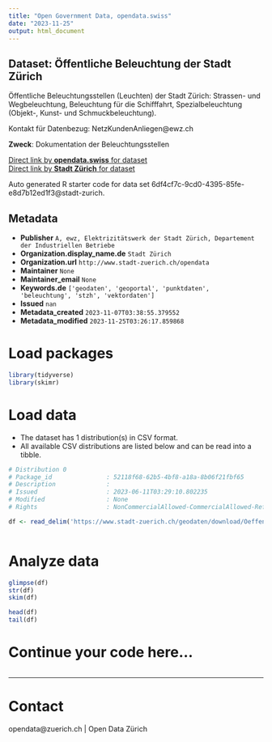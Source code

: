 ```yaml
---
title: "Open Government Data, opendata.swiss"
date: "2023-11-25"
output: html_document
---
```


## Dataset: Öffentliche Beleuchtung der Stadt Zürich

Öffentliche Beleuchtungsstellen (Leuchten) der Stadt Zürich: Strassen- und Wegbeleuchtung, Beleuchtung für die Schifffahrt, Spezialbeleuchtung (Objekt-, Kunst- und Schmuckbeleuchtung).

Kontakt für Datenbezug: NetzKundenAnliegen@ewz.ch

**Zweck**: Dokumentation der Beleuchtungsstellen

[Direct link by **opendata.swiss** for dataset](https://opendata.swiss/de/dataset/offentliche-beleuchtung-der-stadt-zurich)<br>
[Direct link by **Stadt Zürich** for dataset](https://data.stadt-zuerich.ch/dataset/geo_oeffentliche_beleuchtung_der_stadt_zuerich)

Auto generated R starter code for data set 6df4cf7c-9cd0-4395-85fe-e8d7b12ed1f3@stadt-zurich.

## Metadata

- **Publisher** `A, ewz, Elektrizitätswerk der Stadt Zürich, Departement der Industriellen Betriebe`
- **Organization.display_name.de** `Stadt Zürich`
- **Organization.url** `http://www.stadt-zuerich.ch/opendata`
- **Maintainer** `None`
- **Maintainer_email** `None`
- **Keywords.de** `['geodaten', 'geoportal', 'punktdaten', 'beleuchtung', 'stzh', 'vektordaten']`
- **Issued** `nan`
- **Metadata_created** `2023-11-07T03:38:55.379552`
- **Metadata_modified** `2023-11-25T03:26:17.859868`


# Load packages

```r

library(tidyverse)
library(skimr)

```

# Load data

-   The dataset has 1 distribution(s) in CSV format.
-   All available CSV distributions are listed below and can be read into a tibble.

```r

# Distribution 0
# Package_id               : 52118f68-62b5-4bf8-a18a-8b06f21fbf65
# Description              : 
# Issued                   : 2023-06-11T03:29:10.802235
# Modified                 : None
# Rights                   : NonCommercialAllowed-CommercialAllowed-ReferenceNotRequired

df <- read_delim('https://www.stadt-zuerich.ch/geodaten/download/Oeffentliche_Beleuchtung_der_Stadt_Zuerich?format=10008')



```

# Analyze data

```r

glimpse(df)
str(df)
skim(df)

head(df)
tail(df)

```

# Continue your code here...

```r

```

------------------------------------------------------------------------

# Contact

opendata@zuerich.ch | Open Data Zürich
